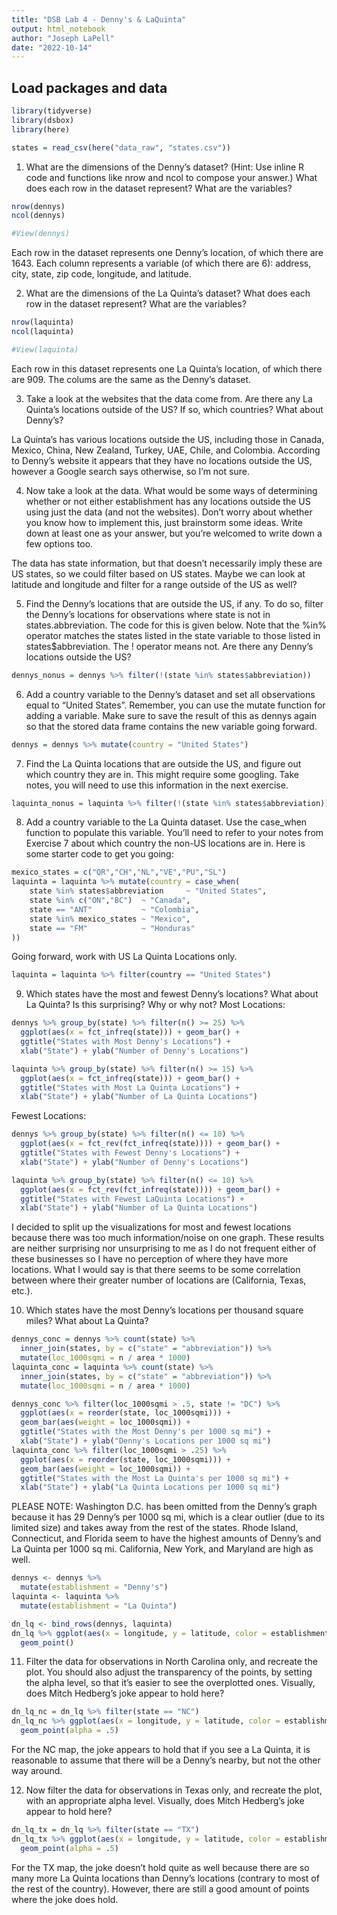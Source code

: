 ```yaml
---
title: "DSB Lab 4 - Denny's & LaQuinta"
output: html_notebook
author: "Joseph LaPell"
date: "2022-10-14"
---
```


## Load packages and data
```r
library(tidyverse)
library(dsbox)
library(here)

states = read_csv(here("data_raw", "states.csv"))

```

1. What are the dimensions of the Denny’s dataset? (Hint: Use inline R code and functions like nrow and ncol to compose your answer.) What does each row in the dataset represent? What are the variables?

```r
nrow(dennys)
ncol(dennys)

#View(dennys)
```

Each row in the dataset represents one Denny's location, of which there are 1643. Each column represents a variable (of which there are 6): address, city, state, zip code, longitude, and latitude.

2. What are the dimensions of the La Quinta’s dataset? What does each row in the dataset represent? What are the variables?
```r
nrow(laquinta)
ncol(laquinta)

#View(laquinta)
```
Each row in this dataset represents one La Quinta's location, of which there are 909. The colums are the same as the Denny's dataset.

3. Take a look at the websites that the data come from. Are there any La Quinta’s locations outside of the US? If so, which countries? What about Denny’s?

La Quinta's has various locations outside the US, including those in Canada, Mexico, China, New Zealand, Turkey, UAE, Chile, and Colombia. According to Denny's website it appears that they have no locations outside the US, however a Google search says otherwise, so I'm not sure.

4. Now take a look at the data. What would be some ways of determining whether or not either establishment has any locations outside the US using just the data (and not the websites). Don’t worry about whether you know how to implement this, just brainstorm some ideas. Write down at least one as your answer, but you’re welcomed to write down a few options too.

The data has state information, but that doesn't necessarily imply these are US states, so we could filter based on US states. Maybe we can look at latitude and longitude and filter for a range outside of the US as well?

5. Find the Denny’s locations that are outside the US, if any. To do so, filter the Denny’s locations for observations where state is not in states.abbreviation. The code for this is given below. Note that the %in% operator matches the states listed in the state variable to those listed in states$abbreviation. The ! operator means not. Are there any Denny’s locations outside the US?
```r
dennys_nonus = dennys %>% filter(!(state %in% states$abbreviation))
```

6. Add a country variable to the Denny’s dataset and set all observations equal to "United States". Remember, you can use the mutate function for adding a variable. Make sure to save the result of this as dennys again so that the stored data frame contains the new variable going forward.
```r
dennys = dennys %>% mutate(country = "United States")
```

7. Find the La Quinta locations that are outside the US, and figure out which country they are in. This might require some googling. Take notes, you will need to use this information in the next exercise.
```r
laquinta_nonus = laquinta %>% filter(!(state %in% states$abbreviation))

```

8. Add a country variable to the La Quinta dataset. Use the case_when function to populate this variable. You’ll need to refer to your notes from Exercise 7 about which country the non-US locations are in. Here is some starter code to get you going:
```r
mexico_states = c("QR","CH","NL","VE","PU","SL")
laquinta = laquinta %>% mutate(country = case_when(
    state %in% states$abbreviation     ~ "United States",
    state %in% c("ON","BC")  ~ "Canada",
    state == "ANT"           ~ "Colombia",
    state %in% mexico_states ~ "Mexico",
    state == "FM"            ~ "Honduras"
))
```

Going forward, work with US La Quinta Locations only.
```r
laquinta = laquinta %>% filter(country == "United States")
```

9. Which states have the most and fewest Denny’s locations? What about La Quinta? Is this surprising? Why or why not?
Most Locations:
```r
dennys %>% group_by(state) %>% filter(n() >= 25) %>%
  ggplot(aes(x = fct_infreq(state))) + geom_bar() +
  ggtitle("States with Most Denny's Locations") + 
  xlab("State") + ylab("Number of Denny's Locations")

laquinta %>% group_by(state) %>% filter(n() >= 15) %>%
  ggplot(aes(x = fct_infreq(state))) + geom_bar() +
  ggtitle("States with Most La Quinta Locations") + 
  xlab("State") + ylab("Number of La Quinta Locations")
```

Fewest Locations:
```r
dennys %>% group_by(state) %>% filter(n() <= 10) %>%
  ggplot(aes(x = fct_rev(fct_infreq(state)))) + geom_bar() +
  ggtitle("States with Fewest Denny's Locations") + 
  xlab("State") + ylab("Number of Denny's Locations")

laquinta %>% group_by(state) %>% filter(n() <= 10) %>%
  ggplot(aes(x = fct_rev(fct_infreq(state)))) + geom_bar() +
  ggtitle("States with Fewest LaQuinta Locations") + 
  xlab("State") + ylab("Number of La Quinta Locations")
```

I decided to split up the visualizations for most and fewest locations because there was too much information/noise on one graph.
These results are neither surprising nor unsurprising to me as I do not frequent either of these businesses so I have no perception of where they have more locations. What I would say is that there seems to be some correlation between where their greater number of locations are (California, Texas, etc.).

10. Which states have the most Denny’s locations per thousand square miles? What about La Quinta?
```r
dennys_conc = dennys %>% count(state) %>% 
  inner_join(states, by = c("state" = "abbreviation")) %>%
  mutate(loc_1000sqmi = n / area * 1000)
laquinta_conc = laquinta %>% count(state) %>% 
  inner_join(states, by = c("state" = "abbreviation")) %>%
  mutate(loc_1000sqmi = n / area * 1000)

dennys_conc %>% filter(loc_1000sqmi > .5, state != "DC") %>%
  ggplot(aes(x = reorder(state, loc_1000sqmi))) + 
  geom_bar(aes(weight = loc_1000sqmi)) + 
  ggtitle("States with the Most Denny's per 1000 sq mi") +
  xlab("State") + ylab("Denny's Locations per 1000 sq mi")
laquinta_conc %>% filter(loc_1000sqmi > .25) %>%
  ggplot(aes(x = reorder(state, loc_1000sqmi))) + 
  geom_bar(aes(weight = loc_1000sqmi)) + 
  ggtitle("States with the Most La Quinta's per 1000 sq mi") +
  xlab("State") + ylab("La Quinta Locations per 1000 sq mi")
```
PLEASE NOTE: Washington D.C. has been omitted from the Denny's graph because it has 29 Denny's per 1000 sq mi, which is a clear outlier (due to its limited size) and takes away from the rest of the states.
Rhode Island, Connecticut, and Florida seem to have the highest amounts of Denny's and La Quinta per 1000 sq mi. California, New York, and Maryland are high as well.

```r
dennys <- dennys %>%
  mutate(establishment = "Denny's")
laquinta <- laquinta %>%
  mutate(establishment = "La Quinta")

dn_lq <- bind_rows(dennys, laquinta)
dn_lq %>% ggplot(aes(x = longitude, y = latitude, color = establishment)) +
  geom_point()
```

11. Filter the data for observations in North Carolina only, and recreate the plot. You should also adjust the transparency of the points, by setting the alpha level, so that it’s easier to see the overplotted ones. Visually, does Mitch Hedberg’s joke appear to hold here?
```r
dn_lq_nc = dn_lq %>% filter(state == "NC")
dn_lq_nc %>% ggplot(aes(x = longitude, y = latitude, color = establishment)) +
  geom_point(alpha = .5)
```

For the NC map, the joke appears to hold that if you see a La Quinta, it is reasonable to assume that there will be a Denny's nearby, but not the other way around.

12. Now filter the data for observations in Texas only, and recreate the plot, with an appropriate alpha level. Visually, does Mitch Hedberg’s joke appear to hold here?
```r
dn_lq_tx = dn_lq %>% filter(state == "TX")
dn_lq_tx %>% ggplot(aes(x = longitude, y = latitude, color = establishment)) +
  geom_point(alpha = .5)
```

For the TX map, the joke doesn't hold quite as well because there are so many more La Quinta locations than Denny's locations (contrary to most of the rest of the country). However, there are still a good amount of points where the joke does hold.
